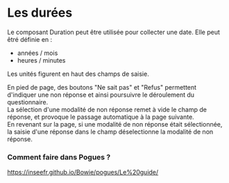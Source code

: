 # Les durées

Le composant Duration peut être utilisée pour collecter une date. Elle peut êtré définie en :

- années / mois
- heures / minutes

Les unités figurent en haut des champs de saisie.

En pied de page, des boutons "Ne sait pas" et "Refus" permettent d'indiquer une non réponse et ainsi poursuivre le déroulement du questionnaire.  
La sélection d'une modalité de non réponse remet à vide le champ de réponse, et provoque le passage automatique à la page suivante.  
En revenant sur la page, si une modalité de non réponse était sélectionnée, la saisie d'une réponse dans le champ déselectionne la modalité de non réponse.

### Comment faire dans Pogues ?

https://inseefr.github.io/Bowie/pogues/Le%20guide/
